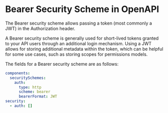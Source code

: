 # Bearer Security Scheme in OpenAPI


The Bearer security scheme allows passing a token (most commonly a JWT) in the Authorization header.

A Bearer security scheme is generally used for short-lived tokens granted to your API users through an additional login mechanism. Using a JWT allows for storing additional metadata within the token, which can be helpful for some use cases, such as storing scopes for permissions models.

The fields for a Bearer security scheme are as follows:

<Table
  data={[
    { field: "`type`", type: "String", required: "✅", description: "`http`" },
    { field: "`description`", type: "String", required: "", description: "Human-readable information. This may contain [CommonMark syntax](https://spec.commonmark.org/) to provide a rich description." },
    { field: "`scheme`", type: "String", required: "✅", description: "`bearer`" },
    { field: "`bearerFormat`", type: "String", required: "", description: "A hint to the client to identify how the bearer token is formatted. Bearer tokens are usually generated by an authorization server, so this information is primarily for documentation purposes." },
    { field: "`x-*`", type: "[Extensions](/openapi/extensions)", required: "", description: "Any number of extension fields can be added to the security scheme object to be used by tooling and vendors." }
  ]}
  columns={[
    { key: "field", header: "Field" },
    { key: "type", header: "Type" },
    { key: "required", header: "Required" },
    { key: "description", header: "Description" }
  ]}
/>

```yaml
components:
  securitySchemes:
    auth:
      type: http
      scheme: bearer
      bearerFormat: JWT
security:
  - auth: []
```
